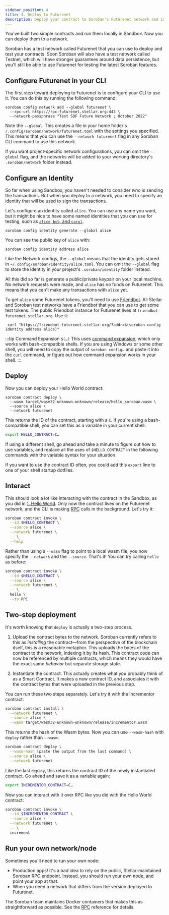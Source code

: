 ```yaml
---
sidebar_position: 4
title: 3. Deploy to Futurenet
description: Deploy your contract to Soroban's Futurenet network and interact with it.
---
```


You've built two simple contracts and run them locally in Sandbox. Now you can deploy them to a network.

Soroban has a test network called Futurenet that you can use to deploy and test your contracts. Soon Soroban will also have a test network called Testnet, which will have stronger guarantees around data persistence, but you'll still be able to use Futurenet for testing the latest Soroban features.

## Configure Futurenet in your CLI

The first step toward deploying to Futurenet is to configure your CLI to use it. You can do this by running the following command:

    soroban config network add --global futurenet \
      --rpc-url https://rpc-futurenet.stellar.org:443 \
      --network-passphrase "Test SDF Future Network ; October 2022"

Note the `--global`. This creates a file in your home folder's `/.config/soroban/network/futurenet.toml` with the settings you specified. This
means that you can use the `--network futurenet` flag in any Soroban CLI command to use this network.

If you want project-specific network configurations, you can omit the `--global` flag, and the networks will be added to your working directory's `.soroban/network` folder instead.

## Configure an Identity

So far when using Sandbox, you haven't needed to consider _who_ is sending the transactions. But when you deploy to a network, you need to specify an identity that will be used to sign the transactions.

Let's configure an identity called `alice`. You can use any name you want, but it might be nice to have some named identities that you can use for testing, such as [`alice`, `bob`, and `carol`](https://en.wikipedia.org/wiki/Alice_and_Bob).

    soroban config identity generate --global alice

You can see the public key of `alice` with:

    soroban config identity address alice

Like the Network configs, the `--global` means that the identity gets stored in `~/.config/soroban/identity/alice.toml`. You can omit the `--global` flag to store the identity in your project's `.soroban/identity` folder instead.

All this did so far is generate a public/private keypair on your local machine. No network requests were made, and `alice` has no funds on Futurenet. This means that you can't make any transactions with `alice` yet.

To get `alice` some Futurenet tokens, you'll need to use [Friendbot](https://developers.stellar.org/docs/fundamentals-and-concepts/testnet-and-pubnet#friendbot). All Stellar and Soroban test networks have a Friendbot that you can use to get some test tokens. The public Friendbot instance for Futurenet lives at `friendbot-futurenet.stellar.org`. Use it:

     curl "https://friendbot-futurenet.stellar.org/?addr=$(soroban config identity address alice)"

:::tip Command Expansion `$(…)`
This uses [command expansion](https://www.gnu.org/software/bash/manual/html_node/Command-Substitution.html), which only works with bash-compatible shells. If you are using Windows or some other shell, you will need to copy the output of `soroban config…` and paste it into the `curl` command, or figure out how command expansion works in your shell.
:::

## Deploy

Now you can deploy your Hello World contract:

    soroban contract deploy \
      --wasm target/wasm32-unknown-unknown/release/hello_soroban.wasm \
      --source alice \
      --network futurenet

This returns the ID of the contract, starting with a `C`. If you're using a bash-compatible shell, you can set this as a variable in your current shell:

```bash
export HELLO_CONTRACT=C…
```

If using a different shell, go ahead and take a minute to figure out how to use variables, and replace all the uses of `$HELLO_CONTRACT` in the following commands with the variable syntax for your situation.

If you want to use the contract ID often, you could add this `export` line to one of your shell startup dotfiles.

## Interact

This should look a lot like interacting with the contract in the Sandbox, as you did in [1. Hello World](./hello-world.mdx). Only now the contract lives on the Futurenet network, and the CLI is making [RPC](../reference/rpc.mdx) calls in the background. Let's try it:

```bash
soroban contract invoke \
  --id $HELLO_CONTRACT \
  --source alice \
  --network futurenet \
  -- \
  --help
```

Rather than using a `--wasm` flag to point to a local wasm file, you now specify the `--network` and the `--source`. That's it! You can try calling `hello` as before:

```bash
soroban contract invoke \
  --id $HELLO_CONTRACT \
  --source alice \
  --network futurenet \
  -- \
  hello \
  --to RPC
```

## Two-step deployment

It's worth knowing that `deploy` is actually a two-step process.

1. Upload the contract bytes to the network. Soroban currently refers to this as _installing_ the contract—from the perspective of the blockchain itself, this is a reasonable metaphor. This uploads the bytes of the contract to the network, indexing it by its hash. This contract code can now be referenced by multiple contracts, which means they would have the exact same _behavior_ but separate storage state.

2. Instantiate the contract. This actually creates what you probably think of as a Smart Contract. It makes a new contract ID, and associates it with the contract bytes that were uploaded in the previous step.

You can run these two steps separately. Let's try it with the Incrementor contract:

```bash
soroban contract install \
  --network futurenet \
  --source alice \
  --wasm target/wasm32-unknown-unknown/release/incrementor.wasm
```

This returns the hash of the Wasm bytes. Now you can use `--wasm-hash` with `deploy` rather than `--wasm`:

```bash
soroban contract deploy \
  --wasm-hash [paste the output from the last command] \
  --source alice \
  --network futurenet
```

Like the last `deploy`, this returns the contract ID of the newly instantiated contract. Go ahead and save it as a variable again:

```bash
export INCREMENTOR_CONTRACT=C…
```

Now you can interact with it over RPC like you did with the Hello World contract:

```bash
soroban contract invoke \
  --id $INCREMENTOR_CONTRACT \
  --source alice \
  --network futurenet \
  -- \
  increment
```

## Run your own network/node

Sometimes you'll need to run your own node:

- Production apps! It's a bad idea to rely on the public, Stellar-maintained Soroban RPC endpoint. Instead, you should run your own node, and point your app at that.
- When you need a network that differs from the version deployed to Futurenet.

The Soroban team maintains Docker containers that makes this as straightforward as possible. See the [RPC](../reference/rpc.mdx) reference for details.
